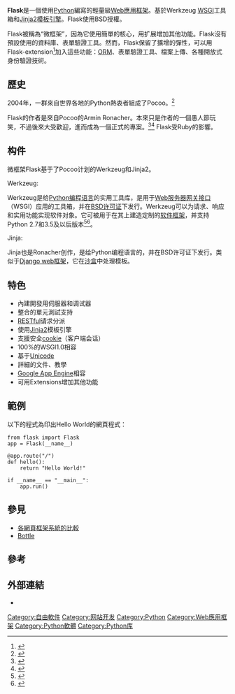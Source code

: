 {{noteTA|G1=IT}}
{{Infobox software
| name = Flask
| logo = [[File:Flask_logo.svg|frameless]]
| released = {{Start date|2010|04|01}}
| latest release version = {{LSR/wikidata}}
| genre = [[Web應用框架|Web應用框架]]
| license = [[BSD_licenses|BSD]]
| programming language = [[Python|Python]] 
| operating system = [[跨平台|跨平台]]
| developer = Armin Ronacher
| website = {{url|http://flask.pocoo.org/}}
}}

'''Flask'''是一個使用[[Python|Python]]編寫的輕量級[[Web應用框架|Web應用框架]]。基於Werkzeug [[WSGI|WSGI]]工具箱和[[Jinja2|Jinja2]][[模板引擎|模板引擎]]。Flask使用BSD授權。 

Flask被稱為“微框架”，因為它使用簡單的核心，用扩展增加其他功能。Flask沒有預設使用的資料庫、表單驗證工具。然而，Flask保留了擴增的彈性，可以用Flask-extension<ref>{{Cite web |url=http://flask.pocoo.org/extensions/ |title=Flask-extension |accessdate=2012-02-09 |archive-date=2018-05-17 |archive-url=https://web.archive.org/web/20180517082208/http://flask.pocoo.org/extensions/ |dead-url=yes }}</ref>加入這些功能：[[對象關係映射|ORM]]、表單驗證工具、檔案上傳、各種開放式身份驗證技術。

== 歷史 ==
2004年，一群來自世界各地的Python熱衷者組成了Pocoo。<ref>{{Cite web|url=http://www.pocoo.org/team/|title=Pocoo Team|accessdate=2017-06-15|author=|date=|publisher=|archive-url=https://web.archive.org/web/20151110191441/http://www.pocoo.org/team/|archive-date=2015-11-10|dead-url=yes}}</ref>

Flask的作者是來自Pocoo的Armin Ronacher。本來只是作者的一個愚人節玩笑，不過後來大受歡迎，進而成為一個正式的專案。<ref name="openingflask">{{cite web |url=http://dev.pocoo.org/~mitsuhiko/flask-pycon-2011.pdf |title=Opening the Flask |first=Armin |last=Ronacher |accessdate=September 30, 2011 |archive-date=2012-03-30 |archive-url=https://web.archive.org/web/20120330130008/http://dev.pocoo.org/~mitsuhiko/flask-pycon-2011.pdf |dead-url=no }}</ref><ref name="aprilfoolspage">{{cite web | title=Denied: the next generation python micro-web-framework (April Fools page) | url=http://denied.immersedcode.org/ | accessdate=September 30, 2011 | deadurl=yes | archiveurl=https://web.archive.org/web/20110904053655/http://denied.immersedcode.org/ | archivedate=2011年9月4日 }}</ref>
Flask受Ruby的{{tsl|en|Sinatra_(software)|Sinatra}}影響。

==构件==
微框架Flask基于了Pocoo计划的Werkzeug和Jinja2。
;Werkzeug:
Werkzeug是给[[Python|Python]][[编程语言|编程语言]]的实用工具库，是用于[[Web服务器网关接口|Web服务器网关接口]]（WSGI）应用的工具箱，并在[[BSD许可证|BSD许可证]]下发行。Werkzeug可以为请求、响应和实用功能实现软件对象。它可被用于在其上建造定制的[[软件框架|软件框架]]，并支持Python 2.7和3.5及以后版本<ref name="AR-Werkzeug">{{cite web|last1=Ronacher|first1=Armin|title=Werkzeug  The Python WSGI Utility Library|url=https://www.palletsprojects.com/p/werkzeug/|website=palletsprojects.com|access-date=27 May 2018|archive-date=2021-06-01|archive-url=https://web.archive.org/web/20210601143943/https://www.palletsprojects.com/p/werkzeug/}}</ref><ref>{{cite web|last1=Ronacher|first1=Armin|title=Installation, Python Version|url=https://werkzeug.palletsprojects.com/en/1.0.x/installation/#python-version|website=palletsprojects.com|access-date=20 April 2020|archive-date=2021-05-11|archive-url=https://web.archive.org/web/20210511212501/https://werkzeug.palletsprojects.com/en/1.0.x/installation/#python-version}}</ref>。

;Jinja:
{{main|Jinja2}}
Jinja也是Ronacher创作，是给Python编程语言的{{en-link|Web模板系统|Web template system|模板引擎}}，并在BSD许可证下发行。类似于[[Django|Django web框架]]，它在[[沙盒_(计算机安全)|沙盒]]中处理模板。

== 特色 ==
* 內建開發用伺服器和调试器
* 整合的單元測試支持
* [[RESTful|RESTful]]请求分派
* 使用[[Jinja2|Jinja2]]模板引擎
* 支援安全[[cookie|cookie]]（客户端会话）
* 100%的WSGI1.0相容
* 基于[[Unicode|Unicode]]
* 詳細的文件、教學
* [[Google_App_Engine|Google App Engine]]相容
* 可用Extensions增加其他功能

== 範例 ==
以下的程式為印出Hello World的網頁程式：<syntaxhighlight lang="python3">
from flask import Flask
app = Flask(__name__)

@app.route("/")
def hello():
    return "Hello World!"

if __name__ == "__main__":
    app.run()
</syntaxhighlight>

==參見==
{{Portal|Free software}}
* [[各網頁框架系統的比較|各網頁框架系統的比較]]
* [[Bottle|Bottle]]

== 參考 ==
{{Reflist|2}}

== 外部連結 ==
* {{Official website}}

{{Application frameworks}}
{{Python web frameworks}}

{{DEFAULTSORT:Flask (Programming)}}
[[Category:自由軟件|Category:自由軟件]]
[[Category:网站开发|Category:网站开发]]
[[Category:Python|Category:Python]]
[[Category:Web應用框架|Category:Web應用框架]]
[[Category:Python軟體|Category:Python軟體]]
[[Category:Python库|Category:Python库]]